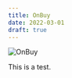 ```yaml
---
title: OnBuy
date: 2022-03-01
draft: true
---
```


<Browser url="https://onbuy.com/gb/">
    <Image
        src={homepage}
        widths={[300, 600, 1200]}
        sizes="(min-width: 660px) 582px, 92.94vw"
        alt="OnBuy"
    />
</Browser>

This is a test.
